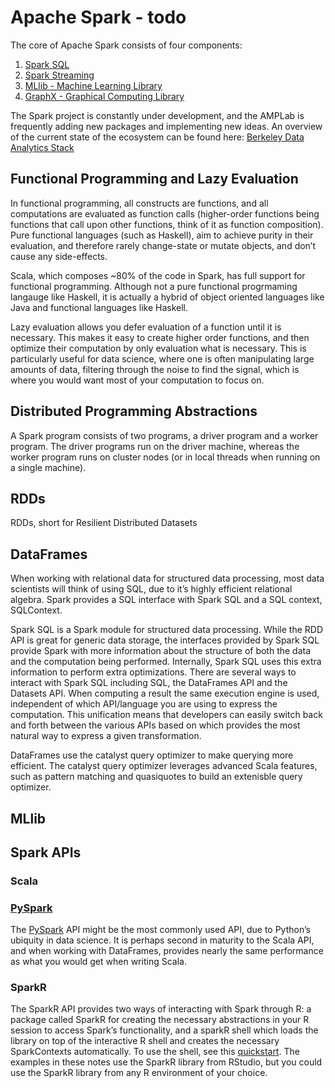 # Apache Spark - todo

The core of Apache Spark consists of four components:

1. [Spark SQL](http://spark.apache.org/sql/)
2. [Spark Streaming](http://spark.apache.org/streaming/)
3. [MLlib - Machine Learning Library](http://spark.apache.org/mllib/)
4. [GraphX - Graphical Computing Library](http://spark.apache.org/graphx/)

The Spark project is constantly under development, and the AMPLab is frequently adding new packages and implementing new ideas. An overview of the current state of the ecosystem can be found here: [Berkeley Data Analytics Stack](https://amplab.cs.berkeley.edu/software/)

## Functional Programming and Lazy Evaluation {#lazyevalfp}

In functional programming, all constructs are functions, and all computations are evaluated as function calls (higher-order functions being functions that call upon other functions, think of it as function composition). Pure functional languages (such as Haskell), aim to achieve purity in their evaluation, and therefore rarely change-state or mutate objects, and don't cause any side-effects.

Scala, which composes ~80% of the code in Spark, has full support for functional programming. Although not a pure functional progrmaming langauge like Haskell, it is actually a hybrid of object oriented languages like Java and functional languages like Haskell. 

Lazy evaluation allows you defer evaluation of a function until it is necessary. This makes it easy to create higher order functions, and then optimize their computation by only evaluation what is necessary. This is particularly useful for data science, where one is often manipulating large amounts of data, filtering through the noise to find the signal, which is where you would want most of your computation to focus on.

## Distributed Programming Abstractions

A Spark program consists of two programs, a driver program and a worker program. The driver programs run on the driver machine, whereas the worker program runs on cluster nodes (or in local threads when running on a single machine).

## RDDs
RDDs, short for Resilient Distributed Datasets

## DataFrames

When working with relational data for structured data processing, most data scientists will think of using SQL, due to it's highly efficient relational algebra. Spark provides a SQL interface with Spark SQL and a SQL context, SQLContext.

Spark SQL is a Spark module for structured data processing. While the RDD API is great for generic data storage, the interfaces provided by Spark SQL provide Spark with more information about the structure of both the data and the computation being performed. Internally, Spark SQL uses this extra information to perform extra optimizations. There are several ways to interact with Spark SQL including SQL, the DataFrames API and the Datasets API. When computing a result the same execution engine is used, independent of which API/language you are using to express the computation. This unification means that developers can easily switch back and forth between the various APIs based on which provides the most natural way to express a given transformation.

DataFrames use the catalyst query optimizer to make querying more efficient. The catalyst query optimizer leverages advanced Scala features, such as pattern matching and quasiquotes to build an extenisble query optimizer.

## MLlib

## Spark APIs

### Scala

### [PySpark](https://spark.apache.org/docs/latest/api/python/index.html)

The [PySpark](https://spark.apache.org/docs/latest/api/python/index.html) API might be the most commonly used API, due to Python's ubiquity in data science. It is perhaps second in maturity to the Scala API, and when working with DataFrames, provides nearly the same performance as what you would get when writing Scala.

### SparkR

The SparkR API provides two ways of interacting with Spark through R: a package called SparkR for creating the necessary abstractions in your R session to access Spark's functionality, and a sparkR shell which loads the library on top of the interactive R shell and creates the necessary SparkContexts automatically. To use the shell, see this [quickstart](https://github.com/amplab-extras/SparkR-pkg/wiki/SparkR-Quick-Start). The examples in these notes use the SparkR library from RStudio, but you could use the SparkR library from any R environment of your choice.